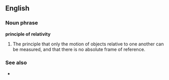 ==English==

===Noun phrase===
'''principle of relativity'''

# {{physics}} The principle that only the motion of objects relative to one another can be measured, and that there is no absolute frame of reference.

===See also===
*{{pedialite}}